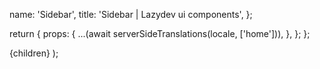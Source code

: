 


  name: 'Sidebar',
  title: 'Sidebar | Lazydev ui components',
};

  return {
    props: {
      ...(await serverSideTranslations(locale, ['home'])),
    },
  };
};

<PrevAndNext
  leftPath="/docs/components/navbar"
  rightPath="/docs/components/toast"
/>

<Test />

  <NestedLayout name={meta.name} title={meta.title}>
    {children}
  </NestedLayout>
);
